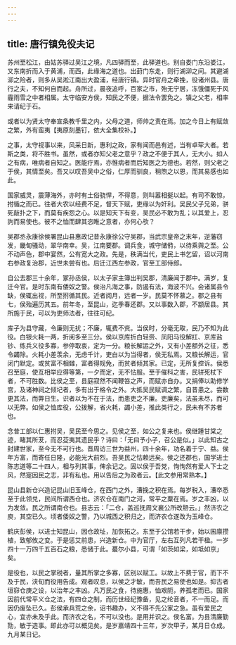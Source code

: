 ```yaml
---
---
---
```

title: 唐行镇免役夫记
---



苏州至松江，由姑苏驿过吴江之境，凡四驿而至，此驿道也。别自娄门东沿娄江，又东南折而入于黄浦，而西，此缘海之道也。出葑门东走，则行湖泖之间。其避湖泖之险者，则多从吴淞江南出大盈浦，经唐行镇。异时官舟之牵挽，役诸州县。唐行之夫，不知何自而起。舟所过，晨夜追呼，百家之市，殆无宁居，冻饿僵死于风霾雨雪之中者相属。太守临安方侯，知民之不便，据法令罢免之。镇之父老，相率来请纪于石。

或者以为贤太守奉宣条教千里之内，父母之道，师帅之责在焉。加之今日上有赋敛之繁，外有蛮夷【夷原刻墨钉，依大全集校补。】

之事，太守视事以来，风采日新，惠利之政，家有闻而邑有述，当有卓荦大者。若斯之类，将不胜书。虽然，或者亦知父老之意乎？政之不便于其人，无大小。如人之有病，唯病者自知之。医能疗焉，亦惟病者而后知医之为德也。若然，则父老之于侯，其情至矣。吾又以叹吾吴中之俗，仁厚而驯良，稍煦之以恩，而其易感也如此。

国家威灵，震薄海外，亦时有土俗骁悍，不得意，则叫嚣相挻以起。有司不敢惊，拊循之而已。往者大农以经费不足，督天下赋，吏缘以为奸利。吴民父子兄弟，骈死敲扑之下，而莫有疾怨之心。以是知天下有变，吴民必不敢为乱；以其爱上，忍訽而易使也。彼不之恤而肆其恣睢之意者，亦何心欤？

吴郡丞永康徐侯署昆山县惠政记昔永康徐公守吴郡，当武宗皇帝之末年，逆藩窃发，畿甸骚动，翠华南幸。吴，江南要郡。调兵食，城守储偫，以待乘舆之至。公不动声色，郡中宴然，公有宽大之政。先是，秩满当代，吏民上书乞留，诏以河南右参政复治郡，近世未尝有也。后迁江西左参政，官至工部侍郎。

自公去郡三十余年，冢孙丞侯，以太子家主簿出判吴郡，清廉闻于郡中。满岁，复迁今官。是时东南有倭奴之警。侯治凡海之事，防遏有法，海波不兴。会诸属县令缺，侯辄出视，所至拊循其民。近者阅月，远者一岁。民莫不怀慕之。郡之县有七，侯殆遍历其五。前年冬，至昆山，迄季春还郡。又以事数入郡，不颛居县。其所施于民，可以为吏师法者，往往可纪。

库子为县守藏，令廉则无扰；不廉，辄费不赀。当侯时，分毫无取，民乃不知为此役。白银火耗一两，折阅多至三分。侯以京库折白轻赍、凤阳马役解扛、京库盐钞、练兵义役多寡，参停取衷，定为一分。粮长解运之外，又有小差额外之征，悉令蠲除。火耗小差羡余，无虑千计，吏白以为当得者，侯无私焉。又粮长解运，官闭门默定。或贫富不相雠，富者得规免，而贫者倾其家。已定，无所复控诉。侯悉召至庭，使互相举应得等第，一夕而定，无不怗服。至于催科之害，民骈死杖下者，不可胜数。比侯之至，县庭寂然不闻鞭笞之声，而赋亦自办。又捐俸以助修学宫，及诸神祠之倾圮者，多有出于格令之外。大抵吴民赋调之繁，自昔患之。尝数更其法，而弊日生。识者以为不在于法，而患吏之不廉。吏廉矣，法虽未尽，而可以无弊。如侯之恤库役，公拨解，省火耗，蠲小差，推此类行之，民未有不苏者也。

念昔工部以仁惠拊吴，吴民至今思之。见侯之至，如公之复来也。侯继踵甘棠之迹，睹其所茇，而忍芟夷其遗民乎？诗曰：「无曰予小子，召公是似。」以此知古之封建世家，至今无不可行也。晋周访三世为益州，四十余年，功名着于宁、益。侯年方富，而寄任日隆，必能光大前烈。吾吴民之怙赖远矣。侯之还郡也，国学进士陈志道等二十四人，相与列其事，俾余记之。固以侯于吾党，恂恂然有爱人下士之风，然寔因民之志，非有私也。用以告后之为政者云。【此文参用常熟本。】

昆山县新仓兴造记昆山旧玉峰仓，在西门之外，漕挽之积在焉。每岁税入，漕卒悉至于此领兑，民间所谓西仓也。济农仓在南门之河，常平之粟在焉。岁之丰凶，以为发敛。民之所谓南仓也。县志云：「二仓，盖巡抚周文襄公所改刱云。」然济农之庾，其空已久。顷者倭奴之警，乃以城西之积归之，而济农仓遂改为玉峰仓。

鹤庆彭侯，以进士知昆山，因仓故址，加恢拓之。东至于公馆若干步，始以囷廪攒植，致郁攸之变。于是惩艾前患，兴造新仓。中为官厅，左右互列凡若干楹。一岁四十一万四千五百石之粮，悉储于此。蕞尔小县，可谓「如茨如梁，如坻如京」矣。

是役也，以民之掌税者，量其所掌之多寡，区别以赋工。以故上不费于官，而下不及于民，浃旬而役用告成。观者叹息，以侯之才敏，而吾民之易使也如是。抑古者垣窌仓庚之设，以治年之丰凶。凡万民之食，待施惠，恤艰阨，养孤老而已。国家因前代常平义仓之法，有四仓之制，而历世经纪豫备，见之纶音者，不一而足。而因仍废坠已久。彭侯承兵荒之余，诏书趣办，义不得不先公家之急。虽有爱民之心，宜亦未及乎此。而济农之名，不可以没也。是用并识之。侯名富。为县清廉勤勚，敏于造事。即此亦可以概见矣。是岁嘉靖四十三年，岁次甲子，某月日仓成。九月某日记。